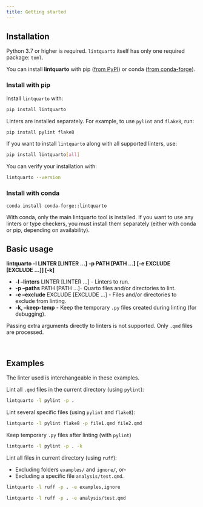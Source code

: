```yaml
---
title: Getting started
---
```


## Installation

Python 3.7 or higher is required. `lintquarto` itself has only one required package: `toml`.

You can install **lintquarto** with pip ([from PyPI](https://pypi.org/project/lintquarto/)) or conda ([from conda-forge](https://anaconda.org/conda-forge/lintquarto)).

### Install with pip

Install `lintquarto` with:

```.bash
pip install lintquarto
```

Linters are installed separately. For example, to use `pylint` and `flake8`, run:

```.bash
pip install pylint flake8
```

If you want to install `lintquarto` along with all supported linters, use:

```.bash
pip install lintquarto[all]
```

You can verify your installation with:

```.bash
lintquarto --version
```

### Install with conda

```
conda install conda-forge::lintquarto
```

With conda, only the main lintquarto tool is installed. If you want to use any linters or type checkers, you must install them separately (either with conda or pip, depending on availability).

## Basic usage

**lintquarto -l LINTER [LINTER ...] -p PATH [PATH ...] [-e EXCLUDE [EXCLUDE ...]] [-k]**

* **-l --linters** LINTER [LINTER ...] - Linters to run.
* **-p --paths** PATH [PATH ...]- Quarto files and/or directories to lint.
* **-e --exclude** EXCLUDE [EXCLUDE ...] - Files and/or directories to exclude from linting.
* **-k, --keep-temp** - Keep the temporary `.py` files created during linting (for debugging).

Passing extra arguments directly to linters is not supported. Only `.qmd` files are processed.

<br>

## Examples

The linter used is interchangeable in these examples.

Lint all `.qmd` files in the current directory (using `pylint`):

```.bash
lintquarto -l pylint -p .
```

Lint several specific files (using `pylint` and `flake8`):

```.bash
lintquarto -l pylint flake8 -p file1.qmd file2.qmd
```

Keep temporary `.py` files after linting (with `pylint`)

```.bash
lintquarto -l pylint -p . -k
```

Lint all files in current directory (using `ruff`):

* Excluding folders `examples/` and `ignore/`, or-
* Excluding a specific file `analysis/test.qmd`.

```.bash
lintquarto -l ruff -p . -e examples,ignore
```

```.bash
lintquarto -l ruff -p . -e analysis/test.qmd
```
